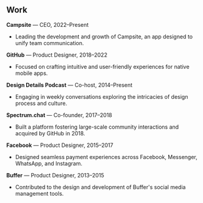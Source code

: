 ## Work

**Campsite**  — CEO, 2022–Present 
* Leading the development and growth of Campsite, an app designed to unify team communication.

**GitHub** — Product Designer, 2018–2022 
* Focused on crafting intuitive and user-friendly experiences for native mobile apps.

**Design Details Podcast** — Co-host, 2014–Present
* Engaging in weekly conversations exploring the intricacies of design process and culture.

**Spectrum.chat** — Co-founder, 2017–2018
* Built a platform fostering large-scale community interactions and acquired by GitHub in 2018.

**Facebook** — Product Designer, 2015–2017 
* Designed seamless payment experiences across Facebook, Messenger, WhatsApp, and Instagram.

**Buffer** — Product Designer, 2013–2015
* Contributed to the design and development of Buffer's social media management tools. 
